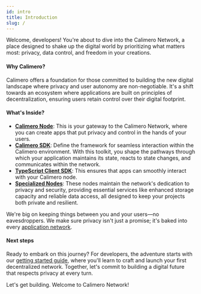 ```yaml
---
id: intro
title: Introduction
slug: /
---
```


Welcome, developers! You're about to dive into the Calimero Network, a place designed to shake up the digital world by prioritizing what matters most: privacy, data control, and freedom in your creations.

#### Why Calimero?

Calimero offers a foundation for those committed to building the new digital landscape where privacy and user autonomy are non-negotiable. It's a shift towards an ecosystem where applications are built on principles of decentralization, ensuring users retain control over their digital footprint.

#### What's Inside?

- **[Calimero Node](/client-node)**: This is your gateway to the Calimero Network, where you can create apps that put privacy and control in the hands of your users.
- **[Calimero SDK](/calimero-sdk-rs)**: Define the framework for seamless interaction within the Calimero environment. With this toolkit, you shape the pathways through which your application maintains its state, reacts to state changes, and communicates within the network.
- **[TypeScript Client SDK](/client-ts-sdk)**: This ensures that apps can smoothly interact with your Calimero node.
- **[Specialized Nodes](/specialize-cluster)**: These nodes maintain the network's dedication to privacy and security, providing essential services like enhanced storage capacity and reliable data access, all designed to keep your projects both private and resilient.

We're big on keeping things between you and your users—no eavesdroppers. We make sure privacy isn't just a promise; it's baked into every [application network](/application-network).

#### Next steps

Ready to embark on this journey? For developers, the adventure starts with our [getting started guide](/getting-started), where you'll learn to craft and launch your first decentralized network. Together, let's commit to building a digital future that respects privacy at every turn.

Let's get building. Welcome to Calimero Network!
